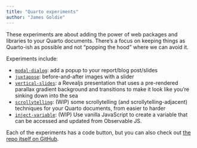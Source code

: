 ```yaml
---
title: "Quarto experiments"
author: "James Goldie"
---
```


These experiments are about adding the power of web packages and libraries to your Quarto documents. There's a focus on keeping things as Quarto-ish as possible and not "popping the hood" where we can avoid it.

Experiments include:

* [`modal-dialog`](./modal-dialog): add a popup to your report/blog post/slides
* [`juxtapose`](./juxtapose): before-and-after images with a slider
* [`vertical-slides`](./vertical-slides): a Revealjs presentation that uses a pre-rendered parallax gradient background and transitions to make it look like you're sinking down into the sea
* [`scrollytelling`](./scrollytelling): (WIP) some scrollytelling (and scrollytelling-adjacent) techniques for your Quarto documents, from easier to harder
* [`inject-variable`](./inject-variable): (WIP) Use vanilla JavaScript to create a variable that can be accessed and updated from Observable JS.

Each of the experiments has a code button, but you can also check out [the repo itself on GitHub](https://github.com/jimjam-slam/quarto-experiments).